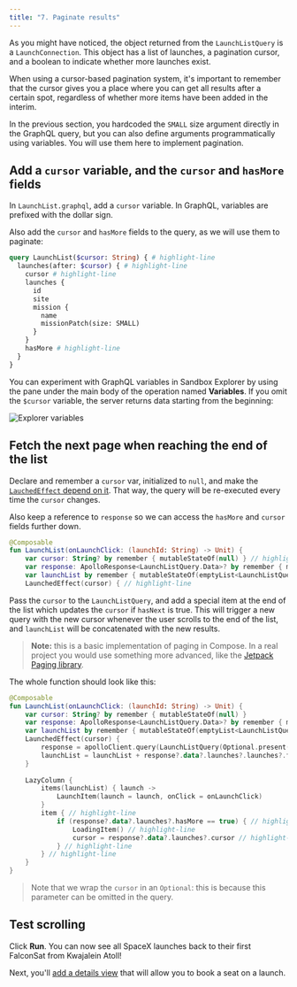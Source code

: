 ```yaml
---
title: "7. Paginate results"
---
```


As you might have noticed, the object returned from the `LaunchListQuery` is a `LaunchConnection`. This object has a list of launches, a pagination cursor, and a boolean to indicate whether more launches exist.

When using a cursor-based pagination system, it's important to remember that the cursor gives you a place where you can get all results after a certain spot, regardless of whether more items have been added in the interim.

In the previous section, you hardcoded the `SMALL` size argument directly in the GraphQL query, but you can also define arguments programmatically using variables. You will use them here to implement pagination.

## Add a `cursor` variable, and the `cursor` and `hasMore` fields

In `LaunchList.graphql`, add a `cursor` variable. In GraphQL, variables are prefixed with the dollar sign. 

Also add the `cursor` and `hasMore` fields to the query, as we will use them to paginate:

```graphql title="app/src/main/graphql/LaunchList.graphql"
query LaunchList($cursor: String) { # highlight-line
  launches(after: $cursor) { # highlight-line
    cursor # highlight-line
    launches {
      id
      site
      mission {
        name
        missionPatch(size: SMALL)
      }
    }
    hasMore # highlight-line
  }
}
```

You can experiment with GraphQL variables in Sandbox Explorer by using the pane under the main body of the operation named **Variables**. If you omit the `$cursor` variable, the server returns data starting from the beginning: 

<img src="images/explorer_cursor.png" alt="Explorer variables" class="screenshot"/>

## Fetch the next page when reaching the end of the list

Declare and remember a `cursor` var, initialized to `null`, and make the [`LauchedEffect` depend on it](https://developer.android.com/jetpack/compose/side-effects#launchedeffect). That way, the query will be re-executed every time the `cursor` changes.

Also keep a reference to `response` so we can access the `hasMore` and `cursor` fields further down.

```kotlin title="app/src/main/java/com/example/rocketreserver/LaunchList.kt
@Composable
fun LaunchList(onLaunchClick: (launchId: String) -> Unit) {
    var cursor: String? by remember { mutableStateOf(null) } // highlight-line
    var response: ApolloResponse<LaunchListQuery.Data>? by remember { mutableStateOf(null) } // highlight-line
    var launchList by remember { mutableStateOf(emptyList<LaunchListQuery.Launch>()) }
    LaunchedEffect(cursor) { // highlight-line
```

Pass the `cursor` to the `LaunchListQuery`, and add a special item at the end of the list which updates the `cursor` if `hasNext` is true. This will trigger a new query with the new cursor whenever the user scrolls to the end of the list, and `launchList` will be concatenated with the new results.

> **Note:** this is a basic implementation of paging in Compose. In a real project you would use something more advanced, like the [Jetpack Paging library](https://developer.android.com/jetpack/compose/lists#large-datasets).

The whole function should look like this:
```kotlin title="app/src/main/java/com/example/rocketreserver/LaunchList.kt"
@Composable
fun LaunchList(onLaunchClick: (launchId: String) -> Unit) {
    var cursor: String? by remember { mutableStateOf(null) }
    var response: ApolloResponse<LaunchListQuery.Data>? by remember { mutableStateOf(null) }
    var launchList by remember { mutableStateOf(emptyList<LaunchListQuery.Launch>()) }
    LaunchedEffect(cursor) {
        response = apolloClient.query(LaunchListQuery(Optional.present(cursor))).execute() // highlight-line
        launchList = launchList + response?.data?.launches?.launches?.filterNotNull().orEmpty() // highlight-line
    }
    
    LazyColumn {
        items(launchList) { launch ->
            LaunchItem(launch = launch, onClick = onLaunchClick)
        }
        item { // highlight-line
            if (response?.data?.launches?.hasMore == true) { // highlight-line
                LoadingItem() // highlight-line
                cursor = response?.data?.launches?.cursor // highlight-line
            } // highlight-line
        } // highlight-line
    }
}
```

> Note that we wrap the `cursor` in an `Optional`: this is because this parameter can be omitted in the query. 

## Test scrolling

Click **Run**. You can now see all SpaceX launches back to their first FalconSat from Kwajalein Atoll!

Next, you'll [add a details view](08-add-a-details-view) that will allow you to book a seat on a launch.
